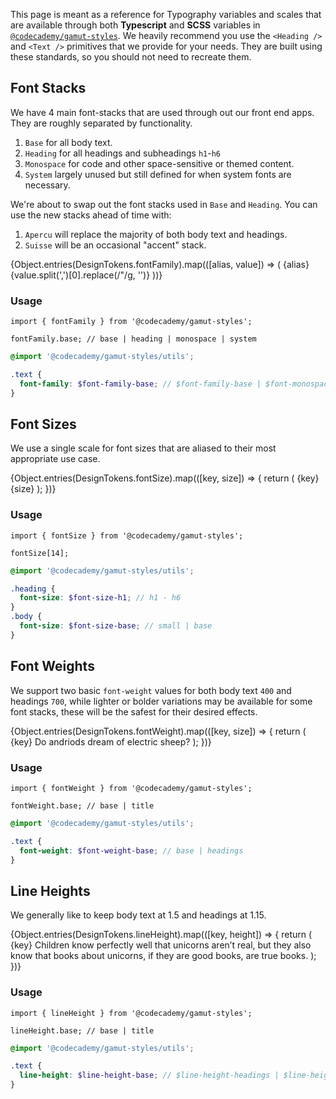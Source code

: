 
<Meta title="Foundations/Typography" component="Typography" />

This page is meant as a reference for Typography variables and scales that are available
through both **Typescript** and **SCSS** variables in [`@codecademy/gamut-styles`](https://www.npmjs.com/package/@codecademy/gamut-styles). We heavily recommend
you use the <LinkTo kind="Typography" story="Heading">`<Heading />`</LinkTo> and <LinkTo kind="Typography" story="Text">`<Text />`</LinkTo>
primitives that we provide for your needs. They are built using these standards, so you should not need to recreate them.

## Font Stacks

We have 4 main font-stacks that are used through out our front end apps. They are roughly separated by functionality.

1. `Base` for all body text.
2. `Heading` for all headings and subheadings `h1`-`h6`
3. `Monospace` for code and other space-sensitive or themed content.
4. `System` largely unused but still defined for when system fonts are necessary.

We're about to swap out the font stacks used in `Base` and `Heading`.
You can use the new stacks ahead of time with:

1. `Apercu` will replace the majority of both body text and headings.
2. `Suisse` will be an occasional "accent" stack.

<Canvas withSource="none" isColumn>
  {Object.entries(DesignTokens.fontFamily).map(([alias, value]) => (
    <ScaleRow key={alias} hasAlias>
      <ScaleColumn>{alias}</ScaleColumn>
      <Text family={value}>{value.split(',')[0].replace(/"/g, '')}</Text>
    </ScaleRow>
  ))}
</Canvas>

### Usage

```tsx
import { fontFamily } from '@codecademy/gamut-styles';

fontFamily.base; // base | heading | monospace | system
```

```scss
@import '@codecademy/gamut-styles/utils';

.text {
  font-family: $font-family-base; // $font-family-base | $font-monospace | $font-system
}
```

## Font Sizes

We use a single scale for font sizes that are aliased to their most appropriate use case.

<Canvas withSource="none" isColumn>
  {Object.entries(DesignTokens.fontSize).map(([key, size]) => {
    return (
      <ScaleRow key={key} hasAlias>
        <ScaleColumn>{key}</ScaleColumn>
        <Text size={size}>{size}</Text>
      </ScaleRow>
    );
  })}
</Canvas>

### Usage

```tsx
import { fontSize } from '@codecademy/gamut-styles';

fontSize[14];
```

```scss
@import '@codecademy/gamut-styles/utils';

.heading {
  font-size: $font-size-h1; // h1 - h6
}
.body {
  font-size: $font-size-base; // small | base
}
```

## Font Weights

We support two basic `font-weight` values for both body text `400` and headings `700`, while lighter or bolder variations may be
available for some font stacks, these will be the safest for their desired effects.

<Canvas withSource="none" isColumn>
  {Object.entries(DesignTokens.fontWeight).map(([key, size]) => {
    return (
      <ScaleRow key={key} hasAlias>
        <ScaleColumn>{key}</ScaleColumn>
        <Text weight={size}>Do andriods dream of electric sheep?</Text>
      </ScaleRow>
    );
  })}
</Canvas>

### Usage

```tsx
import { fontWeight } from '@codecademy/gamut-styles';

fontWeight.base; // base | title
```

```scss
@import '@codecademy/gamut-styles/utils';

.text {
  font-weight: $font-weight-base; // base | headings
}
```

## Line Heights

We generally like to keep body text at 1.5 and headings at 1.15.

<Canvas withSource="none" isColumn>
  {Object.entries(DesignTokens.lineHeight).map(([key, height]) => {
    return (
      <ScaleRow key={key} hasAlias>
        <ScaleColumn>{key}</ScaleColumn>
        <Text line={height} size={22}>
          Children know perfectly well that unicorns aren’t real, but they also
          know that books about unicorns, if they are good books, are true
          books.
        </Text>
      </ScaleRow>
    );
  })}
</Canvas>

### Usage

```tsx
import { lineHeight } from '@codecademy/gamut-styles';

lineHeight.base; // base | title
```

```scss
@import '@codecademy/gamut-styles/utils';

.text {
  line-height: $line-height-base; // $line-height-headings | $line-height-base
}
```
